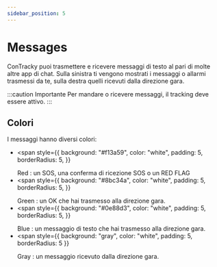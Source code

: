 ```yaml
---
sidebar_position: 5
---
```



# Messages

ConTracky puoi trasmettere e ricevere messaggi di testo al pari di molte
altre app di chat. Sulla sinistra ti vengono mostrati i messaggi o allarmi
trasmessi da te, sulla destra quelli ricevuti dalla direzione gara.

<ScreenshotOSTabs page="chat" img="chat" width={300} />

:::caution Importante
Per mandare o ricevere messaggi, il tracking deve essere attivo.
:::

## Colori

I messaggi hanno diversi colori:

- <span
    style={{
      background: "#f13a59",
      color: "white",
      padding: 5,
      borderRadius: 5,
    }}
  >
    Red
  </span> : un SOS, una conferma di ricezione SOS o un RED FLAG
  <div style={{ height: 5 }}></div>
- <span
    style={{
      background: "#8bc34a",
      color: "white",
      padding: 5,
      borderRadius: 5,
    }}
  >
    Green
  </span> : un OK che hai trasmesso alla direzione gara.
  <div style={{ height: 5 }}></div>
- <span
    style={{
      background: "#0e88d3",
      color: "white",
      padding: 5,
      borderRadius: 5,
    }}
  >
    Blue
  </span> : un messaggio di testo che hai trasmesso alla direzione gara.
  <div style={{ height: 5 }}></div>
- <span
    style={{ background: "gray", color: "white", padding: 5, borderRadius: 5 }}
  >
    Gray
  </span> : un messaggio ricevuto dalla direzione gara.
